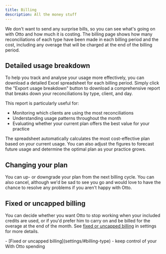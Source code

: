 ```yaml
---
title: Billing
description: All the money stuff
---
```



We don't want to send any surprise bills, so you can see what's going on with Otto and how much it is costing. The billing page shows how many reconciliations of each type have been made in each billing period and the cost, including any overage that will be charged at the end of the billing period.

<ClickableImage src={usageImage} alt="Screenshot of the billing usage" />

## Detailed usage breakdown
To help you track and analyse your usage more effectively, you can download a detailed Excel spreadsheet for each billing period. Simply click the "Export usage breakdown" button to download a comprehensive report that breaks down your reconciliations by type, client, and day.

This report is particularly useful for:
- Monitoring which clients are using the most reconciliations
- Understanding usage patterns throughout the month
- Evaluating whether your current plan offers the best value for your practice

The spreadsheet automatically calculates the most cost-effective plan based on your current usage. You can also adjust the figures to forecast future usage and determine the optimal plan as your practice grows.

## Changing your plan
You can up- or downgrade your plan from the next billing cycle. You can also cancel, although we'd be sad to see you go and would love to have the chance to resolve any problems if you aren't happy with Otto.

## Fixed or uncapped billing
You can decide whether you want Otto to stop working when your included credits are used, or if you'd prefer him to carry on and be billed for the overage at the end of the month. See [fixed or uncapped billing](settings/#billing-type) in settings for more details.

<Aside type="tip" title="Related pages">
    - [Fixed or uncapped billing](settings/#billing-type) - keep control of your With Otto spending
</Aside>
